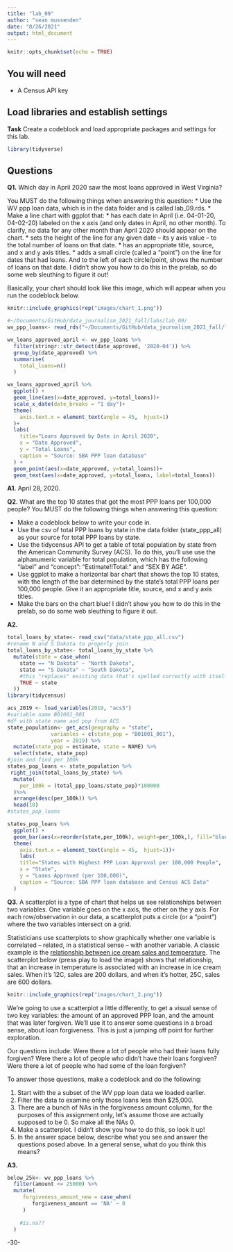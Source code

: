 ```yaml
---
title: "lab_09"
author: "sean mussenden"
date: "8/26/2021"
output: html_document
---
```


```r
knitr::opts_chunk$set(echo = TRUE)
```

## You will need

* A Census API key

## Load libraries and establish settings

**Task** Create a codeblock and load appropriate packages and settings for this lab.
```r
library(tidyverse)
```
## Questions

**Q1.** Which day in April 2020 saw the most loans approved in West Virginia? 

You MUST do the following things when answering this question:
* Use the WV ppp loan data, which is in the data folder and is called lab_09.rds.
* Make a line chart with ggplot that:
  * has each date in April (i.e. 04-01-20, 04-02-20) labeled on the x axis (and only dates in April, no other month). To clarify, no data for any other month than April 2020 should appear on the chart. 
  * sets the height of the line for any given date -- its y axis value -- to the total number of loans on that date.
  * has an appropriate title, source, and x and y axis titles. 
  * adds a small circle (called a "point") on the line for dates that had loans. And to the left of each circle/point, shows the number of loans on that date.  I didn't show you how to do this in the prelab, so do some web sleuthing to figure it out! 

Basically, your chart should look like this image, which will appear when you run the codeblock below. 
```r
knitr::include_graphics(rep("images/chart_1.png"))
```

```r
#~/Documents/GitHub/data_journalism_2021_fall/labs/lab_09/
wv_ppp_loans<- read_rds("~/Documents/GitHub/data_journalism_2021_fall/labs/lab_09/data/lab_09.rds")

wv_loans_approved_april <- wv_ppp_loans %>%
  filter(stringr::str_detect(date_approved, '2020-04')) %>% 
  group_by(date_approved) %>% 
  summarise(
    total_loans=n()
  )

wv_loans_approved_april %>%
  ggplot() + 
  geom_line(aes(x=date_approved, y=total_loans))+
  scale_x_date(date_breaks = "1 day")+
  theme(
    axis.text.x = element_text(angle = 45,  hjust=1)
  )+
  labs(
    title="Loans Approved by Date in April 2020",
    x = "Date Approved",
    y = "Total Loans",
    caption = "Source: SBA PPP loan database"
  ) +
  geom_point(aes(x=date_approved, y=total_loans))+
  geom_text(aes(x=date_approved, y=total_loans, label=total_loans))

```
**A1.** April 28, 2020. 

**Q2.** What are the top 10 states that got the most PPP loans per 100,000 people? You MUST do the following things when answering this question:

* Make a codeblock below to write your code in.
* Use the csv of total PPP loans by state in the data folder (state_ppp_all) as your source for total PPP loans by state.  
* Use the tidycensus API to get a table of total population by state from the American Community Survey (ACS). To do this, you'll use use the alphanumeric variable for total population, which has the following "label" and "concept": "Estimate!!Total:" and "SEX BY AGE".  
* Use ggplot to make a horizontal bar chart that shows the top 10 states, with the length of the bar determined by the state's total PPP loans per 100,000 people. Give it an appropriate title, source, and x and y axis titles. 
* Make the bars on the chart blue! I didn't show you how to do this in the prelab, so do some web sleuthing to figure it out.  

**A2.** 
```r
total_loans_by_state<- read_csv("data/state_ppp_all.csv")
#rename N and S Dakota to properly join
total_loans_by_state<- total_loans_by_state %>% 
  mutate(state = case_when(
    state == "N Dakota" ~ "North Dakota",
    state == "S Dakota" ~ "South Dakota",
    #this "replaces" existing data that's spelled correctly with itself
    TRUE ~ state
  ))
library(tidycensus)

acs_2019 <- load_variables(2019, "acs5")
#variable name B01001_001
#df with state name and pop from ACS
state_population<- get_acs(geography = "state",
              variables = c(state_pop = "B01001_001"),
              year = 2019) %>% 
  mutate(state_pop = estimate, state = NAME) %>% 
  select(state, state_pop)
#join and find per 100k
states_pop_loans <- state_population %>% 
 right_join(total_loans_by_state) %>% 
  mutate(
    per_100k = (total_ppp_loans/state_pop)*100000
  )%>% 
  arrange(desc(per_100k)) %>%
  head(10)
#states_pop_loans

states_pop_loans %>%
  ggplot() +
  geom_bar(aes(x=reorder(state,per_100k), weight=per_100k,), fill="blue")+
  theme(
    axis.text.x = element_text(angle = 45,  hjust=1))+
    labs(
    title="States with Highest PPP Loan Approval per 100,000 People",
    x = "State",
    y = "Loans Approved (per 100,000)",
    caption = "Source: SBA PPP loan database and Census ACS Data"
  ) 

```
**Q3.**  A scatterplot is a type of chart that helps us see relationships between two variables. One variable goes on the x axis, the other on the y axis.  For each row/observation in our data, a scatterplot puts a circle (or a "point") where the two variables intersect on a grid. 

Statisticians use scatterplots to show graphically whether one variable is correlated -- related, in a statistical sense -- with another variable.  A classic example is the [relationship between ice cream sales and temperature](https://www.mathsisfun.com/data/scatter-xy-plots.html).  The scatterplot below (press play to load the image) shows that relationship, that an increase in temperature is associated with an increase in ice cream sales. When it's 12C, sales are 200 dollars, and when it's hotter, 25C, sales are 600 dollars.

```r
knitr::include_graphics(rep("images/chart_2.png"))
```

We're going to use a scatterplot a little differently, to get a visual sense of two key variables: the amount of an approved PPP loan, and the amount that was later forgiven. We'll use it to answer some questions in a broad sense, about loan forgiveness.  This is just a jumping off point for further exploration. 

Our questions include: Were there a lot of people who had their loans fully forgiven?  Were there a lot of people who didn't have their loans forgiven? Were there a lot of people who had some of the loan forgiven? 

To answer those questions, make a codeblock and do the following:

1. Start with the a subset of the WV ppp loan data we loaded earlier.
2. Filter the data to examine only those loans less than $25,000.
3. There are a bunch of NAs in the forgiveness amount column, for the purposes of this assignment only, let's assume those are actually supposed to be 0. So make all the NAs 0. 
4. Make a scatterplot. I didn't show you how to do this, so look it up! 
5. In the answer space below, describe what you see and answer the questions posed above.  In a general sense, what do you think this means?  

**A3.**  
```r
below_25k<- wv_ppp_loans %>% 
  filter(amount <= 25000) %>% 
  mutate(
     forgiveness_amount_new = case_when(
        forgiveness_amount == 'NA' ~ 0
     )
     
    #is.na??
  )
```

-30-
